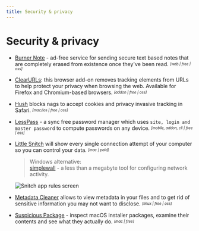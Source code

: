 ```yaml
---
title: Security & privacy
---
```



# Security & privacy

- [Burner Note](https://burnernote.com/) - ad-free service for sending secure text based notes that are completely erased from existence once they've been read. <sub><sup>*[web | free | oss]*</sup></sub>

- [ClearURLs](https://gitlab.com/KevinRoebert/ClearUrls): this browser add-on removes tracking elements from URLs to help protect your privacy when browsing the web. Available for Firefox and Chromium-based browsers. <sub><sup>*[addon | free | oss]*</sup></sub>

- [Hush](https://oblador.github.io/hush/) blocks nags to accept cookies and privacy invasive tracking in Safari. <sub><sup>*[mac/ios | free | oss]*</sup></sub>

- [LessPass](https://www.lesspass.com/#/) - a sync free password manager which uses `site, login and master password` to compute passwords on any device. <sub><sup>*[mobile, addon, cli | free | oss]*</sup></sub>

- [Little Snitch](https://obdev.at/products/littlesnitch/index.html) will show every single connection attempt of your computer so you can control your data. <sub><sup>*[mac | paid]*</sup></sub>
  > Windows alternative:  
  [simplewall](https://www.henrypp.org/product/simplewall) - a less than a megabyte tool for configuring network activity.
  <Image src="/snitch.webp" alt="Snitch app rules screen" width={2000} height={1220} />

- [Metadata Cleaner](https://metadatacleaner.romainvigier.fr/) allows to view metadata in your files and to get rid of sensitive information you may not want to disclose. <sub><sup>*[linux | free | oss]*</sup></sub>

- [Suspicious Package](https://www.mothersruin.com/software/SuspiciousPackage/) - inspect macOS installer packages, examine their contents and see what they actually do. <sub><sup>*[mac | free]*</sup></sub>

